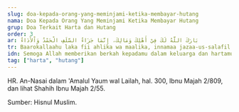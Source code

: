 ```yaml
---
slug: doa-kepada-orang-yang-meminjami-ketika-membayar-hutang
nama: Doa Kepada Orang Yang Meminjami Ketika Membayar Hutang
grup: Doa Terkait Harta dan Hutang
order: 3
ar: بَارَكَ اللَّهُ لَكَ فِيْ أَهْلِكَ وَمَالِكَ، إِنَّمَا جَزَاءُ السَّلَفِ الْحَمْدُ وَاْلأَدَاءُ
tr: Baarokallaahu laka fii ahlika wa maalika, innamaa jazaa-us-salafil hamdu wal adaa-u.
idn: Semoga Allah memberikan berkah kepadamu dalam keluarga dan hartamu. Sesungguhnya balasan meminjami adalah pujian dan pembayaran.
tag: ["harta", "hutang"]
---
```


HR. An-Nasai dalam 'Amalul Yaum wal Lailah, hal. 300, Ibnu Majah 2/809, dan lihat Shahih Ibnu Majah 2/55.

Sumber: Hisnul Muslim.
